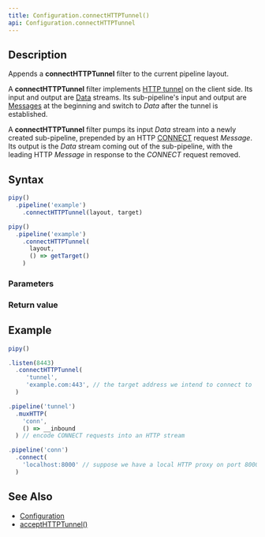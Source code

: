 ```yaml
---
title: Configuration.connectHTTPTunnel()
api: Configuration.connectHTTPTunnel
---
```


## Description

Appends a **connectHTTPTunnel** filter to the current pipeline layout.

A **connectHTTPTunnel** filter implements [HTTP tunnel](https://en.wikipedia.org/wiki/HTTP_tunnel) on the client side. Its input and output are [Data](/reference/api/Data) streams. Its sub-pipeline's input and output are [Messages](/reference/api/Message) at the beginning and switch to _Data_ after the tunnel is established.

<FilterDiagram
  name="connectHTTPTunnel"
  input="Data"
  output="Data"
  subInput="Message + Data"
  subOutput="Message + Data"
  subType="link"
/>

A **connectHTTPTunnel** filter pumps its input _Data_ stream into a newly created sub-pipeline, prepended by an HTTP [CONNECT](https://developer.mozilla.org/docs/Web/HTTP/Methods/CONNECT) request _Message_. Its output is the _Data_ stream coming out of the sub-pipeline, with the leading HTTP _Message_ in response to the _CONNECT_ request removed.

## Syntax

``` js
pipy()
  .pipeline('example')
    .connectHTTPTunnel(layout, target)

pipy()
  .pipeline('example')
    .connectHTTPTunnel(
      layout,
      () => getTarget()
    )
```

### Parameters

<Parameters/>

### Return value

<ReturnValue/>

## Example

``` js
pipy()

.listen(8443)
  .connectHTTPTunnel(
     'tunnel',
     'example.com:443', // the target address we intend to connect to
  )

.pipeline('tunnel')
  .muxHTTP(
    'conn',
    () => __inbound
  ) // encode CONNECT requests into an HTTP stream

.pipeline('conn')
  .connect(
    'localhost:8000' // suppose we have a local HTTP proxy on port 8000
  )
```

## See Also

* [Configuration](/reference/api/Configuration)
* [acceptHTTPTunnel()](/reference/api/Configuration/acceptHTTPTunnel)
